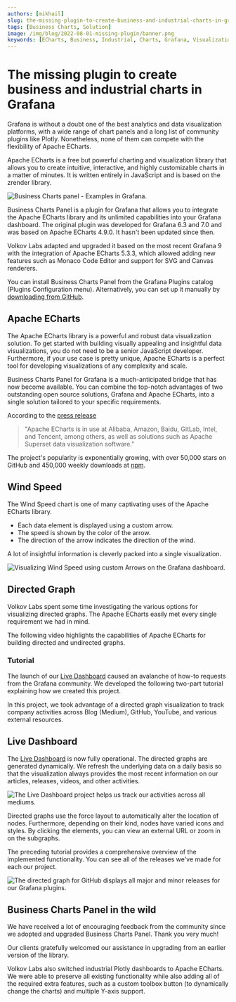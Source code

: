 ```yaml
---
authors: [mikhail]
slug: the-missing-plugin-to-create-business-and-industrial-charts-in-grafana-1d8f7304229f/
tags: [Business Charts, Solution]
image: /img/blog/2022-08-01-missing-plugin/banner.png
keywords: [ECharts, Business, Industrial, Charts, Grafana, Visualization]
---
```



# The missing plugin to create business and industrial charts in Grafana

Grafana is without a doubt one of the best analytics and data visualization platforms, with a wide range of chart panels and a long list of community plugins like Plotly. Nonetheless, none of them can compete with the flexibility of Apache ECharts.

Apache ECharts is a free but powerful charting and visualization library that allows you to create intuitive, interactive, and highly customizable charts in a matter of minutes. It is written entirely in JavaScript and is based on the zrender library.

<Image
  title="Business Charts panel - Examples in Grafana."
  src="https://github.com/VolkovLabs/business-charts/raw/main/src/img/examples.png"
/>

Business Charts Panel is a plugin for Grafana that allows you to integrate the Apache ECharts library and its unlimited capabilities into your Grafana dashboard. The original plugin was developed for Grafana 6.3 and 7.0 and was based on Apache ECharts 4.9.0. It hasn't been updated since then.

Volkov Labs adapted and upgraded it based on the most recent Grafana 9 with the integration of Apache ECharts 5.3.3, which allowed adding new features such as Monaco Code Editor and support for SVG and Canvas renderers.

You can install Business Charts Panel from the Grafana Plugins catalog (Plugins Configuration menu). Alternatively, you can set up it manually by [downloading from GitHub](https://github.com/volkovlabs/business-charts).

## Apache ECharts

The Apache ECharts library is a powerful and robust data visualization solution. To get started with building visually appealing and insightful data visualizations, you do not need to be a senior JavaScript developer. Furthermore, if your use case is pretty unique, Apache ECharts is a perfect tool for developing visualizations of any complexity and scale.

Business Charts Panel for Grafana is a much-anticipated bridge that has now become available. You can combine the top-notch advantages of two outstanding open source solutions, Grafana and Apache ECharts, into a single solution tailored to your specific requirements.

<Youtube id="DxqCrBEmrQw" title="How to create modern dashboards in Grafana." />

According to the [press release](https://www.globenewswire.com/fr/news-release/2021/01/26/2164391/17401/en/The-Apache-Software-Foundation-Announces-Apache-ECharts-as-a-Top-Level-Project.html)

> "Apache ECharts is in use at Alibaba, Amazon, Baidu, GitLab, Intel, and Tencent, among others, as well as solutions such as Apache Superset data visualization software."

The project's popularity is exponentially growing, with over 50,000 stars on GitHub and 450,000 weekly downloads at [npm](https://www.npmjs.com/package/echarts).

## Wind Speed

The Wind Speed chart is one of many captivating uses of the Apache ECharts library.

- Each data element is displayed using a custom arrow.
- The speed is shown by the color of the arrow.
- The direction of the arrow indicates the direction of the wind.

A lot of insightful information is cleverly packed into a single visualization.

<Image
  title="Visualizing Wind Speed using custom Arrows on the Grafana dashboard."
  src="/img/blog/2022-08-01-missing-plugin/wind-speed.png"
/>

## Directed Graph

Volkov Labs spent some time investigating the various options for visualizing directed graphs. The Apache ECharts easily met every single requirement we had in mind.

The following video highlights the capabilities of Apache ECharts for building directed and undirected graphs.

<Youtube id="BcW7iyTadWE" title="Can Apache ECharts render a directed graph?" />

### Tutorial

The launch of our [Live Dashboard](https://live.volkovlabs.io/) caused an avalanche of how-to requests from the Grafana community. We developed the following two-part tutorial explaining how we created this project.

In this project, we took advantage of a directed graph visualization to track company activities across Blog (Medium), GitHub, YouTube, and various external resources.

<Youtube
  id="e3VHgpuzEF0"
  title="Build directional graph in Grafana using Apache ECharts. Tutorial part 1."
/>

<Youtube
  id="oM7XAVlsOio"
  title="Build directional graph in Grafana using Apache ECharts. Tutorial part 2."
/>

## Live Dashboard

The [Live Dashboard](https://live.volkovlabs.io) is now fully operational. The directed graphs are generated dynamically. We refresh the underlying data on a daily basis so that the visualization always provides the most recent information on our articles, releases, videos, and other activities.

<Image
  title="The Live Dashboard project helps us track our activities across all mediums."
  src="/img/blog/2022-08-01-missing-plugin/live.png"
/>

Directed graphs use the force layout to automatically alter the location of nodes. Furthermore, depending on their kind, nodes have varied icons and styles. By clicking the elements, you can view an external URL or zoom in on the subgraphs.

The preceding tutorial provides a comprehensive overview of the implemented functionality. You can see all of the releases we've made for each our project.

<Image
  title="The directed graph for GitHub displays all major and minor releases for our Grafana plugins."
  src="/img/blog/2022-08-01-missing-plugin/github.png"
/>

## Business Charts Panel in the wild

We have received a lot of encouraging feedback from the community since we adopted and upgraded Business Charts Panel. Thank you very much!

Our clients gratefully welcomed our assistance in upgrading from an earlier version of the library.

Volkov Labs also switched industrial Plotly dashboards to Apache ECharts. We were able to preserve all existing functionality while also adding all of the required extra features, such as a custom toolbox button (to dynamically change the charts) and multiple Y-axis support.
